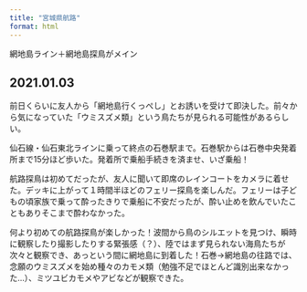 ---
title: "宮城県航路"
format: html
---

網地島ライン＋網地島探鳥がメイン

## 2021.01.03

前日くらいに友人から「網地島行くっぺし」とお誘いを受けて即決した。前々から気になっていた「ウミスズメ類」という鳥たちが見られる可能性があるらしい。

仙石線・仙石東北ラインに乗って終点の石巻駅まで。石巻駅からは石巻中央発着所まで15分ほど歩いた。発着所で乗船手続きを済ませ、いざ乗船！

航路探鳥は初めてだったが、友人に聞いて即席のレインコートをカメラに着せた。デッキに上がって１時間半ほどのフェリー探鳥を楽しんだ。フェリーは子どもの頃家族で乗って酔ったきりで乗船に不安だったが、酔い止めを飲んでいたこともありそこまで酔わなかった。

何より初めての航路探鳥が楽しかった！波間から鳥のシルエットを見つけ、瞬時に観察したり撮影したりする緊張感（？）、陸ではまず見られない海鳥たちが次々と観察でき、あっという間に網地島に到着した！石巻->網地島の往路では、念願のウミスズメを始め種々のカモメ類（勉強不足でほとんど識別出来なかった...）、ミツユビカモメやアビなどが観察できた。

